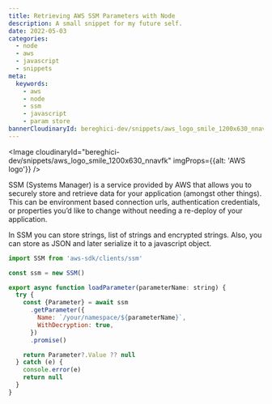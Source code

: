 ```yaml
---
title: Retrieving AWS SSM Parameters with Node
description: A small snippet for my future self.
date: 2022-05-03
categories:
  - node
  - aws
  - javascript
  - snippets
meta:
  keywords:
    - aws
    - node
    - ssm
    - javascript
    - param store
bannerCloudinaryId: bereghici-dev/snippets/aws_logo_smile_1200x630_nnavfk
---
```


<Image
  cloudinaryId="bereghici-dev/snippets/aws_logo_smile_1200x630_nnavfk"
  imgProps={{alt: 'AWS logo'}}
/>

SSM (Systems Manager) is a service provided by AWS that allows you to securely
store and retrieve data for your application (amongst other things). This can be
environment based connection urls, authentication credentials, or properties
you’d like to change without needing a re-deploy of your application.

In SSM you can store strings, list of strings and encrypted strings. Also, you
can store as JSON and later serialize it to a javascript object.

```javascript
import SSM from 'aws-sdk/clients/ssm'

const ssm = new SSM()

export async function loadParameter(parameterName: string) {
  try {
    const {Parameter} = await ssm
      .getParameter({
        Name: `/your/namespace/${parameterName}`,
        WithDecryption: true,
      })
      .promise()

    return Parameter?.Value ?? null
  } catch (e) {
    console.error(e)
    return null
  }
}
```
